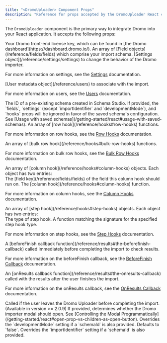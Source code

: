 ---
title: "<DromoUploader> Component Props"
description: "Reference for props accepted by the DromoUploader React component."
---

The `DromoUploader` component is the primary way to integrate Dromo into your React application. It accepts the following props:

<ResponseField name="licenseKey" type="string" required>
  Your Dromo front-end license key, which can be found in [the Dromo dashboard](https://dashboard.dromo.io/).
</ResponseField>

<ResponseField name="fields" type="Field[]" href="/reference/fields/fields" required>
  An array of [Field objects](/reference/fields/fields) which comprise your import schema.
</ResponseField>

<ResponseField name="settings" type="Settings" href="/reference/settings/settings" required>
  [Settings object](/reference/settings/settings) to change the behavior of the Dromo importer.
</ResponseField>

For more information on settings, see the [Settings](/reference/settings/settings) documentation.

<ResponseField name="user" type="User" href="/reference/users" required>
  [User metadata object](/reference/users) to associate with the import.
</ResponseField>

For more information on users, see the [Users](/reference/users) documentation.

<ResponseField name="schemaId" type="string">
  The ID of a pre-existing schema created in Schema Studio. If provided, the `fields`, `settings` (except `importIdentifier` and `developmentMode`), and `hooks` props will be ignored in favor of the saved schema's configuration. See [Usage with saved schemas](/getting-started/react#usage-with-saved-schemas).
</ResponseField>

<ResponseField name="rowHooks" type="RowHook[]" href="/reference/hooks#row-hooks">
  An array of [row hook](/reference/hooks#row-hooks) functions.
</ResponseField>

For more information on row hooks, see the [Row Hooks](/reference/hooks#row-hooks) documentation.

<ResponseField name="bulkRowHooks" type="BulkRowHook[]" href="/reference/hooks#bulk-row-hooks">
  An array of [bulk row hook](/reference/hooks#bulk-row-hooks) functions.
</ResponseField>

For more information on bulk row hooks, see the [Bulk Row Hooks](/reference/hooks#bulk-row-hooks) documentation.

<ResponseField name="columnHooks" type="object[]" href="/reference/hooks#column-hooks">
  An array of [column hook](/reference/hooks#column-hooks) objects. Each object has two entries:

  <div className="ml-8">
    <ResponseField name="fieldKey" type="string" required>
      The [field key](/reference/fields/fields) of the field this column hook should run on.
    </ResponseField>
    <ResponseField name="callback" type="ColumnHookFn" href="/reference/hooks#column-hooks" required>
      The [column hook](/reference/hooks#column-hooks) function.
    </ResponseField>
  </div>
</ResponseField>

For more information on column hooks, see the [Column Hooks](/reference/hooks#column-hooks) documentation.

<ResponseField name="stepHooks" type="object[]" href="/reference/hooks#step-hooks">
  An array of [step hook](/reference/hooks#step-hooks) objects. Each object has two entries:

  <div className="ml-8">
    <ResponseField name="type" type="'UPLOAD_STEP' | 'REVIEW_STEP' | 'REVIEW_STEP_POST_HOOKS'" required>
      The type of step hook.
    </ResponseField>
    <ResponseField name="callback" type="StepHookFn" href="/reference/hooks#step-hooks" required>
      A function matching the signature for the specified step hook type.
    </ResponseField>
  </div>
</ResponseField>

For more information on step hooks, see the [Step Hooks](/reference/hooks#step-hooks) documentation.

<ResponseField name="beforeFinish" type="BeforeFinishCallbackFn" href="/reference/results#the-beforefinish-callback">
  A [beforeFinish callback function](/reference/results#the-beforefinish-callback) called immediately before completing the import to check results.
</ResponseField>

For more information on the beforeFinish callback, see the [BeforeFinish Callback](/reference/results#the-beforefinish-callback) documentation.

<ResponseField name="onResults" type="OnResultsCallbackFn" href="/reference/results#the-onresults-callback">
  An [onResults callback function](/reference/results#the-onresults-callback) called with the results after the user finishes the import.
</ResponseField>

For more information on the onResults callback, see the [OnResults Callback](/reference/results#the-onresults-callback) documentation.

<ResponseField name="onCancel" type="() => void">
  Called if the user leaves the Dromo Uploader before completing the import.
</ResponseField>

<ResponseField name="open" type="boolean">
  (Available in version >= 2.0.9)
  If provided, determines whether the Dromo importer modal should open. See [Controlling the Modal Programmatically](/getting-started/react#open-prop-vs-children-as-open-button).
</ResponseField>

<ResponseField name="developmentMode" type="boolean">
  Overrides the `developmentMode` setting if a `schemaId` is also provided. Defaults to `false`.
</ResponseField>

<ResponseField name="importIdentifier" type="string">
  Overrides the `importIdentifier` setting if a `schemaId` is also provided.
</ResponseField> 